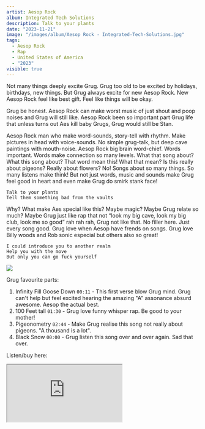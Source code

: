 ```yaml
---
artist: Aesop Rock
album: Integrated Tech Solutions
description: Talk to your plants
date: "2023-11-21"
image: "/images/album/Aesop Rock - Integrated-Tech-Solutions.jpg"
tags:
  - Aesop Rock
  - Rap
  - United States of America
  - "2023"
visible: true
---
```


Not many things deeply excite Grug. Grug too old to be excited by holidays, birthdays, new things. But Grug always excite for new Aesop Rock. New Aesop Rock feel like best gift. Feel like things will be okay.

Grug be honest. Aesop Rock can make worst music of just shout and poop noises and Grug will still like. Aesop Rock been so important part Grug life that unless turns out Aes kill baby Grugs, Grug would still be Stan.

Aesop Rock man who make word-sounds, story-tell with rhythm. Make pictures in head with voice-sounds. No simple grug-talk, but deep cave paintings with mouth-noise. Aesop Rock big brain word-chief. Words important. Words make connection so many levels. What that song about? What this song about? That word mean this! What that mean? Is this really about pigeons? Really about flowers? No! Songs about so many things. So many listens make think! But not just words, music and sounds make Grug feel good in heart and even make Grug do smirk stank face!

`Talk to your plants` <br/>
`Tell them something bad from the vaults`

Why? What make Aes special like this? Maybe magic? Maybe Grug relate so much? Maybe Grug just like rap that not “look my big cave, look my big club, look me so good” rah rah rah, Grug not like that. No filler here. Just every song good. Grug love when Aesop have frends on songs. Grug love Billy woods and Rob sonic especial but others also so great!

`I could introduce you to another realm` <br />
`Help you with the move` <br />
`But only you can go fuck yourself`

<img src="\images\album\Aesop Rock - Integrated-Tech-Solutions - Aes.jpg" />

Grug favourite parts:

1.  Infinity Fill Goose Down `00:11` - This first verse blow Grug mind. Grug can't help but feel excited hearing the amazing "A" assonance absurd awesome. Aesop the actual best.
1.  100 Feet tall `01:30` - Grug love funny whisper rap. Be good to your mother!
1.  Pigeonometry `02:44` - Make Grug realise this song not really about pigeons. "A thousand is a lot".
1.  Black Snow `00:00` - Grug listen this song over and over again. Sad that over.

Listen/buy here:

<iframe
  style={{ border: "0", width: "350px", height: "1055px" }}
  src="https://bandcamp.com/EmbeddedPlayer/album=154091511/size=large/bgcol=333333/linkcol=ffffff/transparent=true/"
  seamless>
  <a href="https://aesoprock.bandcamp.com/album/integrated-tech-solutions">
    Integrated Tech Solutions by Aesop Rock
  </a>
</iframe>
